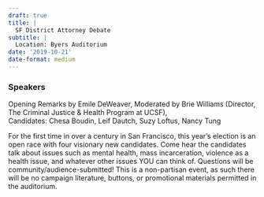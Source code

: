 ```yaml
---
draft: true 
title: |
  SF District Attorney Debate
subtitle: |
  Location: Byers Auditorium
date: '2019-10-21'
date-format: medium 
---
```



### Speakers  
Opening Remarks by Emile DeWeaver, Moderated by Brie Williams (Director, The Criminal Justice & Health Program at UCSF),  
Candidates: Chesa Boudin, Leif Dautch, Suzy Loftus, Nancy Tung

For the first time in over a century in San Francisco, this year’s election is an open race with four visionary new candidates. Come hear the candidates talk about issues such as mental health, mass incarceration, violence as a health issue, and whatever other issues YOU can think of. Questions will be community/audience-submitted! This is a non-partisan event, as such there will be no campaign literature, buttons, or promotional materials permitted in the auditorium.


